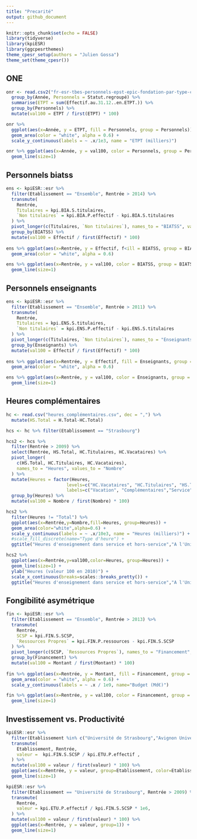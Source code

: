 ```yaml
---
title: "Precarité"
output: github_document
---
```


```r
knitr::opts_chunk$set(echo = FALSE)
library(tidyverse)
library(kpiESR)
library(ggcpesrthemes)
theme_cpesr_setup(authors = "Julien Gossa")
theme_set(theme_cpesr())
```


## ONE

```r
onr <- read.csv2("fr-esr-tbes-personnels-epst-epic-fondation-par-type-contrat-emploi.csv", dec='.') %>%
  group_by(Année, Personnels = Statut.regroupé) %>%
  summarise(ETPT = sum(Effectif.au.31.12..en.ETPT.)) %>%
  group_by(Personnels) %>%
  mutate(val100 = ETPT / first(ETPT) * 100)

onr %>%
  ggplot(aes(x=Année, y = ETPT, fill = Personnels, group = Personnels)) +
  geom_area(color = "white", alpha = 0.6) +
  scale_y_continuous(labels = ~ .x/1e3, name = "ETPT (milliers)")
```

```r
onr %>% ggplot(aes(x=Année, y = val100, color = Personnels, group = Personnels)) +
  geom_line(size=1)
```

## Personnels biatss

```r
ens <- kpiESR::esr %>%
  filter(Etablissement == "Ensemble", Rentrée > 2014) %>%
  transmute(
    Rentrée,
    Titulaires = kpi.BIA.S.titulaires,
    `Non titulaires` = kpi.BIA.P.effectif - kpi.BIA.S.titulaires 
  ) %>%
  pivot_longer(c(Titulaires, `Non titulaires`), names_to = "BIATSS", values_to = "Effectif") %>%
  group_by(BIATSS) %>%
  mutate(val100 = Effectif / first(Effectif) * 100)
  
ens %>% ggplot(aes(x=Rentrée, y = Effectif, f<ill = BIATSS, group = BIATSS)) +
  geom_area(color = "white", alpha = 0.6)
```

```r
ens %>% ggplot(aes(x=Rentrée, y = val100, color = BIATSS, group = BIATSS)) +
  geom_line(size=1)
```



## Personnels enseignants

```r
ens <- kpiESR::esr %>%
  filter(Etablissement == "Ensemble", Rentrée > 2011) %>%
  transmute(
    Rentrée,
    Titulaires = kpi.ENS.S.titulaires,
    `Non titulaires` = kpi.ENS.P.effectif - kpi.ENS.S.titulaires 
  ) %>%
  pivot_longer(c(Titulaires, `Non titulaires`), names_to = "Enseignants", values_to = "Effectif") %>%
  group_by(Enseignants) %>%
  mutate(val100 = Effectif / first(Effectif) * 100)
  
ens %>% ggplot(aes(x=Rentrée, y = Effectif, fill = Enseignants, group = Enseignants)) +
  geom_area(color = "white", alpha = 0.6)
```

```r
ens %>% ggplot(aes(x=Rentrée, y = val100, color = Enseignants, group = Enseignants)) +
  geom_line(size=1)
```


## Heures complémentaires

```r
hc <- read.csv("heures_complémentaires.csv", dec = ",") %>%
  mutate(HS.Total = H.Total-HC.Total) 

hcs <- hc %>% filter(Etablissement == "Strasbourg") 
```

```r
hcs2 <- hcs %>%
  filter(Rentrée > 2009) %>% 
  select(Rentrée, HS.Total, HC.Titulaires, HC.Vacataires) %>%
  pivot_longer(
    c(HS.Total, HC.Titulaires, HC.Vacataires),
    names_to = "Heures", values_to = "Nombre"
  ) %>%
  mutate(Heures = factor(Heures,
                       levels=c("HC.Vacataires", "HC.Titulaires", "HS.Total"),
                       labels=c("Vacation", "Complémentaires","Service"))) %>%
  group_by(Heures) %>%
  mutate(val100 = Nombre / first(Nombre) * 100)

hcs2 %>%
  filter(Heures != "Total") %>%
  ggplot(aes(x=Rentrée,y=Nombre,fill=Heures, group=Heures)) +
  geom_area(color="white",alpha=0.6) +
  scale_y_continuous(labels = ~ .x/10e3, name = "Heures (milliers)") +
  #scale_fill_discrete(name="Type d'heure") +
  ggtitle("Heures d'enseignement dans service et hors-service","A l'Université de Strasbourg")
```


```r
hcs2 %>%
  ggplot(aes(x=Rentrée,y=val100,color=Heures, group=Heures)) +
  geom_line(size=1) +
  ylab("Heures (valeur 100 en 2010)") +
  scale_x_continuous(breaks=scales::breaks_pretty()) +
  ggtitle("Heures d'enseignement dans service et hors-service","A l'Université de Strasbourg")
```


## Fongibilité asymétrique


```r
fin <- kpiESR::esr %>%
  filter(Etablissement == "Ensemble", Rentrée > 2013) %>%
  transmute(
    Rentrée,
    SCSP = kpi.FIN.S.SCSP,
    `Ressources Propres` = kpi.FIN.P.ressources - kpi.FIN.S.SCSP 
  ) %>%
  pivot_longer(c(SCSP, `Ressources Propres`), names_to = "Financement", values_to = "Montant") %>%
  group_by(Financement) %>%
  mutate(val100 = Montant / first(Montant) * 100)
  
fin %>% ggplot(aes(x=Rentrée, y = Montant, fill = Financement, group = Financement)) +
  geom_area(color = "white", alpha = 0.6) +
  scale_y_continuous(labels = ~ .x / 1e9, name="Budget (Md€)")
```

```r
fin %>% ggplot(aes(x=Rentrée, y = val100, color = Financement, group = Financement)) +
  geom_line(size=1)
```



## Investissement vs. Productivité

```r
kpiESR::esr %>%
  filter(Etablissement %in% c("Université de Strasbourg","Avignon Université"), Rentrée > 2009) %>%
  transmute(
    Etablissement, Rentrée,
    valeur =  kpi.FIN.S.SCSP / kpi.ETU.P.effectif ,
  ) %>%
  mutate(val100 = valeur / first(valeur) * 100) %>%
  ggplot(aes(x=Rentrée, y = valeur, group=Etablissement, color=Etablissement)) +
  geom_line(size=1) 

```


```r
kpiESR::esr %>%
  filter(Etablissement == "Université de Strasbourg", Rentrée > 2009) %>%
  transmute(
    Rentrée,
    valeur = kpi.ETU.P.effectif / kpi.FIN.S.SCSP * 1e6,
  ) %>%
  mutate(val100 = valeur / first(valeur) * 100) %>%
  ggplot(aes(x=Rentrée, y = valeur, group=1)) +
  geom_line(size=1) 

```


